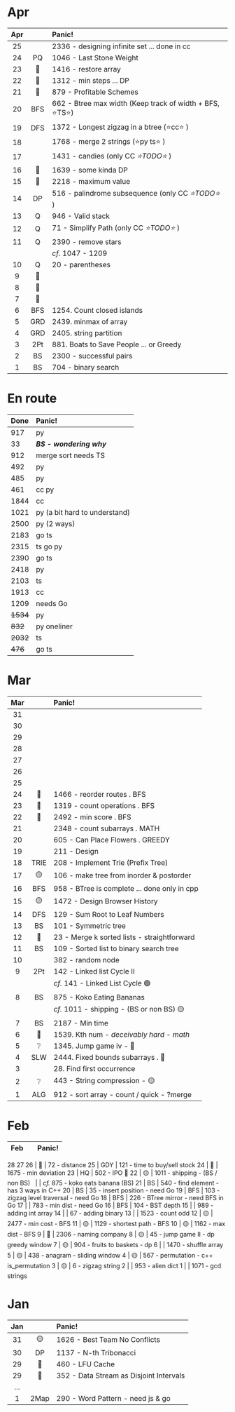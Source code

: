 # Apr
Apr |   | Panic! 
:-: | :-: | :-
25 | | 2336 - designing infinite set ... done in cc
24 | PQ | 1046 - Last Stone Weight
23 | :red_circle: | 1416 - restore array
22 | :red_circle: | 1312 - min steps ... DP
21 | :red_circle:  | 879 - Profitable Schemes
20 | BFS | 662 - Btree max width (Keep track of width + BFS, ⭐TS⭐)
19 | DFS | 1372 - Longest zigzag in a btree (⭐cc⭐ )
18 | | 1768 - merge 2 strings (⭐py ts⭐ )
17 | | 1431 - candies (only CC _⭐TODO⭐_ )
16 | :red_circle: | 1639 - some kinda DP
15 | :red_circle: | 2218 - maximum value
14 | DP | 516 - palindrome subsequence (only CC _⭐TODO⭐_ )
13 | Q | 946 - Valid stack
12 | Q | 71 - Simplify Path (only CC _⭐TODO⭐_ )
11 | Q | 2390 - remove stars
&nbsp; |  |  _cf._  1047 - 1209
10 | Q | 20 - parentheses
9 | :red_circle: | 
8 | :red_circle: | 
7 | :red_circle: | 
6 | BFS | 1254. Count closed islands
5 | GRD | 2439. minmax of array
4 | GRD | 2405. string partition 
3 | 2Pt | 881. Boats to Save People ... or Greedy
2 | BS | 2300 - successful pairs
1 | BS | 704 - binary search

# En route
Done | Panic! 
:-- | :-
917 | py
33 | ___BS - wondering why___ 
912 | merge sort needs TS
492 | py
485 | py
461 | cc py
1844 | cc
1021 | py (a bit hard to understand)
2500 | py (2 ways)
2183 | go ts 
2315 | ts go py
2390 | go ts 
2418 | py
2103 | ts
1913 | cc
1209 | needs Go
~~1534~~ | py
~~832~~ | py oneliner
~~2032~~ | ts
~~476~~ | go ts


# Mar

Mar |   | Panic! 
:-: | :-: | :-
31 |
30 |
29 |
28 |
27 |
26 |
25 |
24 | 🔴 | 1466 - reorder routes . BFS
23 | 🔴 | 1319 - count operations . BFS
22 | 🔴 | 2492 - min score . BFS
21 |       | 2348 - count subarrays . MATH
20 |       | 605 - Can Place Flowers . GREEDY
19 |       | 211 - Design
18 | TRIE | 208 - Implement Trie (Prefix Tree)
17 | 🟡 | 106 - make tree from inorder & postorder
16 | BFS | 958 - BTree is complete ... done only in cpp
15 | 🟡 | 1472 - Design Browser History
14 | DFS | 129 - Sum Root to Leaf Numbers
13 | BS | 101 - Symmetric tree
12 | 🔴 | 23 - Merge k sorted lists - straightforward
11 | BS | 109 - Sorted list to binary search tree
10 | | 382 - random node
9 | 2Pt | 142 - Linked list Cycle II
&nbsp; |  |  _cf._  141 - Linked List Cycle 🟢 
8 | BS | 875 - Koko Eating Bananas
&nbsp; | |  _cf._  1011 - shipping - (BS or non BS) 🟡  
7 | BS | 2187 - Min time
6 | 🔴 | 1539. Kth num - _deceivably hard - math_
5 |❔| 1345. Jump game iv - 🔴
4 | SLW | 2444. Fixed bounds subarrays  . 🔴
3 | | 28. Find first occurrence
2 |❔| 443 - String compression - 🟡
1 | ALG | 912 - sort array  - count / quick  - ?merge

# Feb

Feb |   | Panic! 
:-: | :-: | :-
28
27
26 | 🔴 | 72 - distance
25 | GDY | 121 - time to buy/sell stock
24 | 🔴 | 1675 - min deviation
23 | HQ | 502 - IPO 🔴
22 | 🟡 | 1011 - shipping - (BS / non BS) 
&nbsp; |  |  _cf._  875 - koko eats banana (BS)
21 | BS | 540 - find element - has 3 ways in C++
20 | BS | 35 - insert position - need Go
19 | BFS | 103 - zigzag level traversal - need Go
18 | BFS | 226 - BTree mirror - need BFS in Go 
17 | | 783 - min dist - need Go
16 | BFS | 104 - BST depth
15 | | 989 - adding int array
14 | | 67 - adding binary
13 | | 1523 - count odd
12 | 🟡 | 2477 - min cost  - BFS
11 | 🟡 | 1129 - shortest path  - BFS
10 | 🟡 | 1162 - max dist  - BFS
9 | 🔴  | 2306 - naming company
8 | 🟡 | 45 - jump game II  - dp greedy window
7 | 🟡 | 904 - fruits to baskets  - dp
6 | | 1470 - shuffle array
5 | 🟡 | 438 - anagram  - sliding window
4 | 🟡 | 567 - permutation  - c++ is_permutation
3 | 🟡 | 6 - zigzag string
2 | | 953 - alien dict
1  | | 1071 - gcd strings

# Jan

Jan |   | Panic! 
:-: | :-: | :-
31 | 🟡 | 1626 - Best Team No Conflicts
30 | DP | 1137 - N-th Tribonacci 
29 | 🔴 | 460 - LFU Cache 
29 | 🔴 | 352 - Data Stream as Disjoint Intervals
... | 
1 | 2Map | 290 - Word Pattern - need js & go